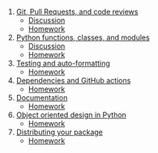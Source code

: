 1. [Git, Pull Requests, and code reviews](01_version_control.qmd)
    * [Discussion](group_work/module_01.md)
    * [Homework](projects/data_cleaning/Project_module_01.md)
2. [Python functions, classes, and modules](02_function_classes.qmd)
   *  [Discussion](group_work/module_02.md)
    * [Homework](projects/data_cleaning/Project_module_02.md)
3. [Testing and auto-formatting](03_testing.qmd)
    * [Homework](projects/data_cleaning/Project_module_03.md)
3. [Dependencies and GitHub actions](04_dependencies_ci.qmd)
    * [Homework](projects/data_cleaning/Project_module_04.md)
4. [Documentation](05_documentation.qmd)
    * [Homework](projects/data_cleaning/Project_module_05.md)
6. [Object oriented design in Python](06_oop.qmd)
    * [Homework](projects/data_cleaning/Project_module_06.md)
7. [Distributing your package](07_packaging.qmd)
    * [Homework](projects/data_cleaning/Project_module_07.md)